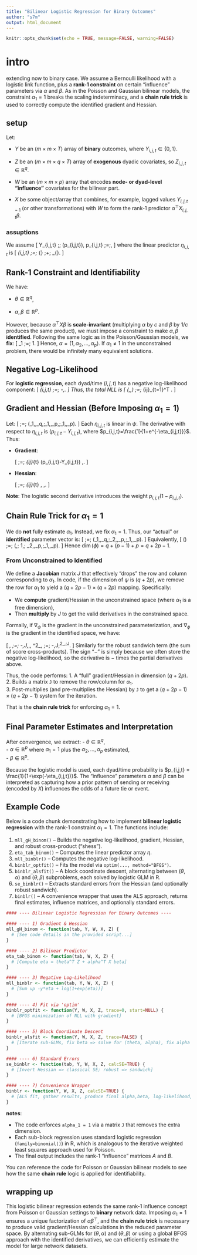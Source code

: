 ```yaml
---
title: "Bilinear Logistic Regression for Binary Outcomes"
author: "s7m"
output: html_document
---
```


```r
knitr::opts_chunk$set(echo = TRUE, message=FALSE, warning=FALSE)
```

# intro

extending now to binary case. We assume a Bernoulli likelihood with a logistic link function, plus a **rank-1 constraint** on certain "influence" parameters via $\alpha$ and $\beta$. As in the Poisson and Gaussian bilinear models, the constraint $\alpha_1 = 1$ breaks the scaling indeterminacy, and a **chain rule trick** is used to correctly compute the identified gradient and Hessian.

## setup

Let:

- $Y$ be an $(m \times m \times T)$ array of **binary** outcomes, where $Y_{i,j,t}\in\{0,1\}$.

- $Z$ be an $(m \times m \times q \times T)$ array of **exogenous** dyadic covariates, so $Z_{i,j,t}\in \mathbb{R}^q$.

- $W$ be an $(m \times m \times p)$ array that encodes **node- or dyad-level "influence"** covariates for the bilinear part.

- $X$ be some object/array that combines, for example, lagged values $Y_{i,j,t-1}$ (or other transformations) with $W$ to form the rank-1 predictor $\alpha^\top X_{i,j,t}\beta$.  

### assuptions

We assume
\[
  Y_{i,j,t} \;\sim\; \mathrm{Bernoulli}\bigl(p_{i,j,t}\bigr),
  \quad
  p_{i,j,t} \;=\;\frac{1}{\,1 + e^{-\eta_{i,j,t}}\,},
\]
where the linear predictor $\eta_{i,j,t}$ is
\[
  \eta_{i,j,t}
  \;=\;
  \underbrace{\theta^\top Z_{i,j,t}}_{\text{exogenous part}}
  \;+\;
  \underbrace{\alpha^\top \bigl(\text{some function of } X_{i,j,t}\bigr)\,\beta}_{\text{bilinear rank-1 part}}.
\]

## Rank-1 Constraint and Identifiability

We have:

- $\theta\in\mathbb{R}^q$,

- $\alpha,\beta\in \mathbb{R}^p$.  

However, because $\alpha^\top X \beta$ is **scale-invariant** (multiplying $\alpha$ by $c$ and $\beta$ by $1/c$ produces the same product), we must impose a constraint to make $\alpha,\beta$ **identified**. Following the same logic as in the Poisson/Gaussian models, we **fix**:
\[
  \alpha_1 \;=\; 1.
\]
Hence, $\alpha = (1,\,\alpha_2,\ldots,\alpha_p)$. If $\alpha_1\neq 1$ in the unconstrained problem, there would be infinitely many equivalent solutions.

## Negative Log-Likelihood

For **logistic regression**, each dyad/time $(i,j,t)$ has a negative log-likelihood component:
\[
  \mathrm{NLL}_{i,j,t}
  \;=\;
  -\,\Bigl[
    Y_{i,j,t}\,\eta_{i,j,t}
    \;-\;
    \log\bigl(1+\exp(\eta_{i,j,t})\bigr)
  \Bigr].
\]
Thus, the total NLL is
\[
  \mathrm{NLL}(\theta,\alpha,\beta)
  \;=\;
  \sum_{i\neq j}\sum_{t=1}^T
  \Bigl[
    -\,Y_{i,j,t}\,\eta_{i,j,t}
    + \log\bigl(1+\exp(\eta_{i,j,t})\bigr)
  \Bigr].
\]

## Gradient and Hessian (Before Imposing $\alpha_1=1$)

Let:
\[
  \psi
  \;=\;
  (\theta_1,\dots,\theta_q,\;\alpha_1,\dots,\alpha_p,\;\beta_1,\dots,\beta_p).
\]
Each $\eta_{i,j,t}$ is linear in $\psi$. The derivative with respect to $\eta_{i,j,t}$ is $(p_{i,j,t}-Y_{i,j,t})$, where $p_{i,j,t}=\frac{1}{1+e^{-\eta_{i,j,t}}}$. Thus:

- **Gradient**:

  \[
    \frac{\partial\,\mathrm{NLL}}{\partial\,\psi_k}
    \;=\;
    \sum_{i\neq j}\sum_{t}
    (p_{i,j,t}-Y_{i,j,t})
    \,\frac{\partial\,\eta_{i,j,t}}{\partial\,\psi_k}.
  \]

- **Hessian**:

  \[
    \frac{\partial^2\,\mathrm{NLL}}{\partial\,\psi_k\,\partial\,\psi_\ell}
    \;=\;
    \sum_{i\neq j}\sum_{t}
    \Bigl[p_{i,j,t}\bigl(1-p_{i,j,t}\bigr)\Bigr]
    \,\frac{\partial\,\eta_{i,j,t}}{\partial\,\psi_k}
    \,\frac{\partial\,\eta_{i,j,t}}{\partial\,\psi_\ell}.
  \]

**Note**: The logistic second derivative introduces the weight $p_{i,j,t}(1-p_{i,j,t})$.

## Chain Rule Trick for $\alpha_1=1$

We do **not** fully estimate $\alpha_1$. Instead, we fix $\alpha_1=1$. Thus, our "actual" or **identified** parameter vector is:
\[
  \phi
  \;=\;
  (\theta_1,\dots,\theta_q,\;\alpha_2,\dots,\alpha_p,\;\beta_1,\dots,\beta_p).
\]
Equivalently,
\[
  \psi(\phi)
  \;=\;
  (\theta,\; 1,\; \alpha_2,\dots,\alpha_p,\;\beta_1,\dots,\beta_p).
\]
Hence $\dim(\phi)=q + (p-1) + p = q+2p-1$.  

### From Unconstrained to Identified

We define a **Jacobian** matrix $J$ that effectively "drops" the row and column corresponding to $\alpha_1$. In code, if the dimension of $\psi$ is $(q+2p)$, we remove the row for $\alpha_1$ to yield a $(q+2p-1)\times(q+2p)$ mapping. Specifically:

- We **compute** gradient/Hessian in the unconstrained space (where $\alpha_1$ is a free dimension),
- Then **multiply** by $J$ to get the valid derivatives in the constrained space.  

Formally, if $\nabla_\psi$ is the gradient in the unconstrained parameterization, and $\nabla_\phi$ is the gradient in the identified space, we have:

\[
  \nabla_\phi\,\mathrm{NLL}
  \;=\;
  -\,J\,\nabla_\psi\,\mathrm{NLL},
  \quad
  \nabla^2_\phi\,\mathrm{NLL}
  \;=\;
  -\,J\;\nabla^2_\psi\,\mathrm{NLL}\;J^\top.
\]
Similarly for the robust sandwich term (the sum of score cross-products). The sign "$-$" is simply because we often store the negative log-likelihood, so the derivative is $-$ times the partial derivatives above.

Thus, the code performs:
1. A "full" gradient/Hessian in dimension $(q+2p)$.
2. Builds a matrix `J` to remove the row/column for $\alpha_1$.  
3. Post-multiplies (and pre-multiplies the Hessian) by `J` to get a $(q+2p-1)\times(q+2p-1)$ system for the iteration.  

That is the **chain rule trick** for enforcing $\alpha_1=1$.

## Final Parameter Estimates and Interpretation

After convergence, we extract:
- $\theta\in\mathbb{R}^q$,  
- $\alpha\in\mathbb{R}^p$ where $\alpha_1=1$ plus the $\alpha_2,\dots,\alpha_p$ estimated,  
- $\beta\in\mathbb{R}^p$.  

Because the logistic model is used, each dyad/time probability is $p_{i,j,t} = \frac{1}{1+\exp(-\eta_{i,j,t})}$. The "influence" parameters $\alpha$ and $\beta$ can be interpreted as capturing how a prior pattern of sending or receiving (encoded by $X$) influences the odds of a future tie or event.

## Example Code

Below is a code chunk demonstrating how to implement **bilinear logistic regression** with the rank-1 constraint $\alpha_1=1$. The functions include:

1. `mll_gH_binom()` – Builds the negative log-likelihood, gradient, Hessian, and robust cross-product ("shess").
2. `eta_tab_binom()` – Computes the linear predictor array $\eta$.
3. `mll_binblr()` – Computes the negative log-likelihood.
4. `binblr_optfit()` – Fits the model via `optim(..., method="BFGS")`.
5. `binblr_alsfit()` – A block coordinate descent, alternating between $(\theta,\alpha)$ and $(\theta,\beta)$ subproblems, each solved by logistic GLM in R.
6. `se_binblr()` – Extracts standard errors from the Hessian (and optionally robust sandwich).
7. `binblr()` – A convenience wrapper that uses the ALS approach, returns final estimates, influence matrices, and optionally standard errors.

```r
#### ---- Bilinear Logistic Regression for Binary Outcomes ----

#### ---- 1) Gradient & Hessian
mll_gH_binom <- function(tab, Y, W, X, Z) {
  # [See code details in the provided script...]
}

#### ---- 2) Bilinear Predictor
eta_tab_binom <- function(tab, W, X, Z) {
  # [Compute eta = theta^T Z + alpha^T X beta]
}

#### ---- 3) Negative Log-Likelihood
mll_binblr <- function(tab, Y, W, X, Z) {
  # [Sum up -y*eta + log(1+exp(eta))]
}

#### ---- 4) Fit via 'optim'
binblr_optfit <- function(Y, W, X, Z, trace=0, start=NULL) {
  # [BFGS minimization of NLL with gradient]
}

#### ---- 5) Block Coordinate Descent
binblr_alsfit <- function(Y, W, X, Z, trace=FALSE) {
  # [Iterate sub-GLMs, fix beta => solve for (theta, alpha), fix alpha => solve for (theta, beta)]
}

#### ---- 6) Standard Errors
se_binblr <- function(tab, Y, W, X, Z, calcSE=TRUE) {
  # [Invert Hessian => classical SE; robust => sandwich]
}

#### ---- 7) Convenience Wrapper
binblr <- function(Y, W, X, Z, calcSE=TRUE) {
  # [ALS fit, gather results, produce final alpha,beta, log-likelihood, SEs, etc.]
}
```

**notes**:

- The code enforces `alpha_1 = 1` via a matrix `J` that removes the extra dimension.  
- Each sub-block regression uses standard logistic regression (`family=binomial()`) in R, which is analogous to the iterative weighted least squares approach used for Poisson.  
- The final output includes the rank-1 "influence" matrices $A$ and $B$.  

You can reference the code for Poisson or Gaussian bilinear models to see how the same **chain rule** logic is applied for identifiability. 

## wrapping up

This logistic bilinear regression extends the same rank-1 influence concept from Poisson or Gaussian settings to **binary** network data. Imposing $\alpha_1=1$ ensures a unique factorization of $\alpha\beta^\top$, and the **chain rule trick** is necessary to produce valid gradient/Hessian calculations in the reduced parameter space. By alternating sub-GLMs for $(\theta,\alpha)$ and $(\theta,\beta)$ or using a global BFGS approach with the identified derivatives, we can efficiently estimate the model for large network datasets.
